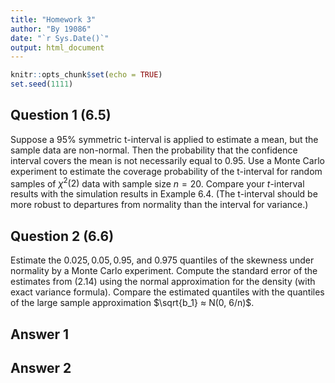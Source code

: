 ```yaml
---
title: "Homework 3"
author: "By 19086"
date: "`r Sys.Date()`"
output: html_document
---
```


```r
knitr::opts_chunk$set(echo = TRUE)
set.seed(1111)
```

## Question 1 (6.5)
Suppose a $95\%$ symmetric t-interval is applied to estimate a mean, but the sample data are non-normal. 
Then the probability that the confidence interval covers the mean is not necessarily equal to $0.95$. 
Use a Monte Carlo experiment to estimate the coverage probability of the t-interval for random samples of $\chi^2(2)$ data with sample size $n = 20$. 
Compare your $t$-interval results with the simulation results in Example 6.4. 
(The t-interval should be more robust to departures from normality than the interval for variance.) 

## Question 2 (6.6)
Estimate the $0.025, 0.05, 0.95$, and $0.975$ quantiles of the skewness \sqrt{b_1} under normality by a Monte Carlo experiment. 
Compute the standard error of the estimates from (2.14) using the normal approximation for the density (with exact variance formula). 
Compare the estimated quantiles with the quantiles of the large sample approximation $\sqrt{b_1} ≈ N(0, 6/n)$.

## Answer 1


## Answer 2
